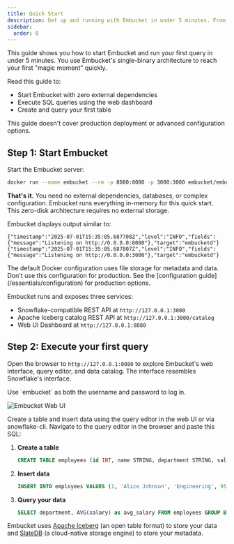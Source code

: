 ```yaml
---
title: Quick Start
description: Get up and running with Embucket in under 5 minutes. From download to first query with zero dependencies.
sidebar:
  order: 0
---
```



This guide shows you how to start Embucket and run your first query in under 5 minutes. You use Embucket's single-binary architecture to reach your first "magic moment" quickly.

Read this guide to:
- Start Embucket with zero external dependencies
- Execute SQL queries using the web dashboard
- Create and query your first table

This guide doesn't cover production deployment or advanced configuration options.

## Step 1: Start Embucket

Start the Embucket server:

```bash
docker run --name embucket --rm -p 8080:8080 -p 3000:3000 embucket/embucket
```

**That's it.** You need no external dependencies, databases, or complex configuration. Embucket runs everything in-memory for this quick start. This zero-disk architecture requires no external storage.

Embucket displays output similar to:

```
{"timestamp":"2025-07-01T15:35:05.687708Z","level":"INFO","fields":{"message":"Listening on http://0.0.0.0:8080"},"target":"embucketd"}
{"timestamp":"2025-07-01T15:35:05.687807Z","level":"INFO","fields":{"message":"Listening on http://0.0.0.0:3000"},"target":"embucketd"}
```

<Aside type="caution">
The default Docker configuration uses file storage for metadata and data. Don't use this configuration for production. See the [configuration guide](/essentials/configuration) for production options.
</Aside>

Embucket runs and exposes three services:

- Snowflake-compatible REST API at `http://127.0.0.1:3000`
- Apache Iceberg catalog REST API at `http://127.0.0.1:3000/catalog`
- Web UI Dashboard at `http://127.0.0.1:8080`

## Step 2: Execute your first query

Open the browser to `http://127.0.0.1:8080` to explore Embucket's web interface, query editor, and data catalog. The interface resembles Snowflake's interface.

<Aside type="tip">
Use `embucket` as both the username and password to log in.
</Aside>

![Embucket Web UI](/assets/quick-start-ui.png)

Create a table and insert data using the query editor in the web UI or via snowflake-cli. Navigate to the query editor in the browser and paste this SQL:

<Steps>

1. **Create a table**

    ```sql
    CREATE TABLE employees (id INT, name STRING, department STRING, salary DECIMAL(10,2));
    ```

2. **Insert data**

    ```sql
    INSERT INTO employees VALUES (1, 'Alice Johnson', 'Engineering', 95000.00), (2, 'Bob Smith', 'Marketing', 75000.00), (3, 'Carol Davis', 'Engineering', 98000.00);
    ```

3. **Query your data**

    ```sql
    SELECT department, AVG(salary) as avg_salary FROM employees GROUP BY department ORDER BY avg_salary DESC
    ```

</Steps>

Embucket uses [Apache Iceberg](https://iceberg.apache.org/) (an open table format) to store your data and [SlateDB](https://slatedb.io/) (a cloud-native storage engine) to store your metadata.
